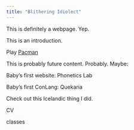 ```yaml
---
title: "Blithering Idiolect"
---
```


::: text-center
This is definitely a webpage. Yep.
:::

This is an introduction.

Play [Pacman](pacman.Rhtml)

This is probably future content. Probably. Maybe:

Baby's first website: Phonetics Lab

Baby's first ConLang: Quekaria

Check out this Icelandic thing I did.

CV

classes
